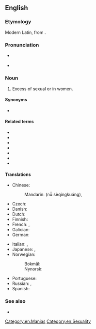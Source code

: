 ==English==

===Etymology===
Modern Latin, from {{etyl|la|en}} {{m|la|nympha||labia minora}} {{suffix|en||mania}}.

===Pronunciation===
* {{a|UK}} {{IPA|/nɪmfəˈmeɪnɪə/|lang=en}}
* {{rhymes|eɪniə|lang=en}}

{{wikipedia}}

===Noun===
{{en-noun|~}}

# Excess of sexual {{l|en|behaviour}} or {{l|en|desire}} in women.

====Synonyms====
* {{l|en|œstromania}} {{qualifier|obsolete}}

====Related terms====
* {{l|en|nymph}}
* {{l|en|nymphet}}
* {{l|en|nymphette}}
* {{l|en|nympho}}
* {{l|en|nymphomaniac}}
* {{l|en|mania}}
* {{l|en|-mania}}

====Translations====
{{trans-top|excess of sexual behaviour or desire in women}}
* Chinese:
*: Mandarin: {{l|cmn|女|sc=Hani}}{{t+|cmn|色情狂|sc=Hani}} (nǚ sèqíngkuáng), {{qualifier|andromania}} {{t+|cmn|慕男狂|tr=mùnánkuáng|sc=Hani}}
* Czech: {{t+|cs|nymfomanie|f}}
* Danish: {{t|da|nymfomani|c}}
* Dutch: {{t+|nl|nymfomanie|f}}
* Finnish: {{t+|fi|nymfomania}}
* French: {{t+|fr|nymphomanie|f}}, {{t+|fr|andromanie|f}}
* Galician: {{t|gl|ninfomanía|f}}
* German: {{t+|de|Nymphomanie|f}}
{{trans-mid}}
* Italian: {{t+|it|ninfomania|f}}, {{t|it|andromania|f}}
* Japanese: {{t|ja|女子色情症|tr=じょししきじょう, joshi shikijōshō|sc=Jpan}}, {{t|ja|ニンフォマニア|tr=ninfomania|sc=Jpan}}
* Norwegian:
*: Bokmål: {{t|nb|nymfomani|m}}
*: Nynorsk: {{t|nn|nymfomani|m}}
* Portuguese: {{t+|pt|ninfomania|f}}
* Russian: {{t+|ru|нимфома́ния|f}}, {{t|ru|андрома́ния|f}}
* Spanish: {{t|es|ninfomanía|f}}
{{trans-bottom}}

===See also===
* {{l|en|satyriasis}}

[[Category:en:Manias]]
[[Category:en:Sexuality]]